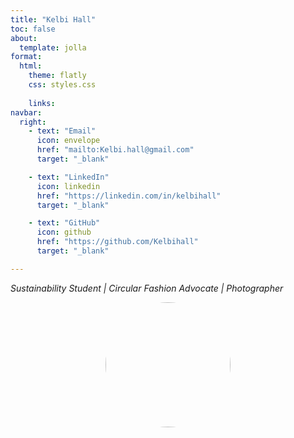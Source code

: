 ```yaml
---
title: "Kelbi Hall"
toc: false
about:
  template: jolla
format:
  html:
    theme: flatly
    css: styles.css
    
    links: 
navbar:
  right:
    - text: "Email"
      icon: envelope  
      href: "mailto:Kelbi.hall@gmail.com"
      target: "_blank"

    - text: "LinkedIn"
      icon: linkedin
      href: "https://linkedin.com/in/kelbihall"
      target: "_blank"

    - text: "GitHub"
      icon: github  
      href: "https://github.com/Kelbihall"
      target: "_blank"

---
```


*Sustainability Student | Circular Fashion Advocate | Photographer*

<div style="text-align: center;">
  <img src="img/profile.jpg" width="200px" style="border-radius: 50%">
</div>
